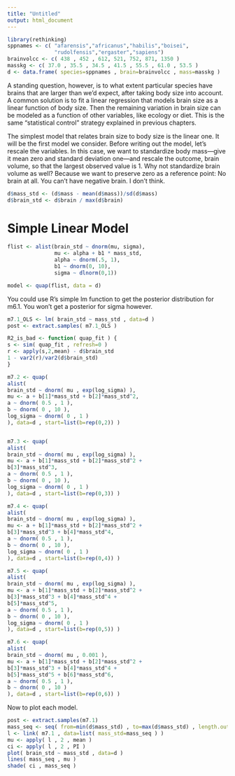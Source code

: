 ```yaml
---
title: "Untitled"
output: html_document
---
```



```r
library(rethinking)
sppnames <- c( "afarensis","africanus","habilis","boisei",
               "rudolfensis","ergaster","sapiens")
brainvolcc <- c( 438 , 452 , 612, 521, 752, 871, 1350 )
masskg <- c( 37.0 , 35.5 , 34.5 , 41.5 , 55.5 , 61.0 , 53.5 )
d <- data.frame( species=sppnames , brain=brainvolcc , mass=masskg )
```

A standing question, however, is to what extent particular species have brains that
are larger than we’d expect, after taking body size into account. A common solution is to fit a linear regression that models brain size as a linear function of body size. Then the remaining variation in brain size can be modeled as a function of other variables, like ecology or diet. This is the same “statistical control” strategy explained in previous chapters.

The simplest model that relates brain size to body size is the linear one. It will be the
first model we consider. Before writing out the model, let’s rescale the variables. In this case, we want to standardize body mass—give it mean zero and standard deviation one—and rescale the outcome, brain volume, so that the largest observed value is 1. Why not standardize brain volume as well? Because we want to preserve zero as a reference point: No brain at all. You can’t have negative brain. I don’t think.

```r
d$mass_std <- (d$mass - mean(d$mass))/sd(d$mass)
d$brain_std <- d$brain / max(d$brain)
```
# Simple Linear Model
```r
flist <- alist(brain_std ~ dnorm(mu, sigma),
               mu <- alpha + b1 * mass_std,
               alpha ~ dnorm(.5, 1),
               b1 ~ dnorm(0, 10),
               sigma ~ dlnorm(0,1))

model <- quap(flist, data = d)


```

You could use R’s simple lm function to get the posterior distribution for m6.1. You won’t get a posterior for sigma however.
```r
m7.1_OLS <- lm( brain_std ~ mass_std , data=d )
post <- extract.samples( m7.1_OLS )
```

```r
R2_is_bad <- function( quap_fit ) {
s <- sim( quap_fit , refresh=0 )
r <- apply(s,2,mean) - d$brain_std
1 - var2(r)/var2(d$brain_std)
}
```

```r
m7.2 <- quap(
alist(
brain_std ~ dnorm( mu , exp(log_sigma) ),
mu <- a + b[1]*mass_std + b[2]*mass_std^2,
a ~ dnorm( 0.5 , 1 ),
b ~ dnorm( 0 , 10 ),
log_sigma ~ dnorm( 0 , 1 )
), data=d , start=list(b=rep(0,2)) )


m7.3 <- quap(
alist(
brain_std ~ dnorm( mu , exp(log_sigma) ),
mu <- a + b[1]*mass_std + b[2]*mass_std^2 +
b[3]*mass_std^3,
a ~ dnorm( 0.5 , 1 ),
b ~ dnorm( 0 , 10 ),
log_sigma ~ dnorm( 0 , 1 )
), data=d , start=list(b=rep(0,3)) )

m7.4 <- quap(
alist(
brain_std ~ dnorm( mu , exp(log_sigma) ),
mu <- a + b[1]*mass_std + b[2]*mass_std^2 +
b[3]*mass_std^3 + b[4]*mass_std^4,
a ~ dnorm( 0.5 , 1 ),
b ~ dnorm( 0 , 10 ),
log_sigma ~ dnorm( 0 , 1 )
), data=d , start=list(b=rep(0,4)) )

m7.5 <- quap(
alist(
brain_std ~ dnorm( mu , exp(log_sigma) ),
mu <- a + b[1]*mass_std + b[2]*mass_std^2 +
b[3]*mass_std^3 + b[4]*mass_std^4 +
b[5]*mass_std^5,
a ~ dnorm( 0.5 , 1 ),
b ~ dnorm( 0 , 10 ),
log_sigma ~ dnorm( 0 , 1 )
), data=d , start=list(b=rep(0,5)) )

m7.6 <- quap(
alist(
brain_std ~ dnorm( mu , 0.001 ),
mu <- a + b[1]*mass_std + b[2]*mass_std^2 +
b[3]*mass_std^3 + b[4]*mass_std^4 +
b[5]*mass_std^5 + b[6]*mass_std^6,
a ~ dnorm( 0.5 , 1 ),
b ~ dnorm( 0 , 10 )
), data=d , start=list(b=rep(0,6)) )
```

Now to plot each model.
```r
post <- extract.samples(m7.1)
mass_seq <- seq( from=min(d$mass_std) , to=max(d$mass_std) , length.out=100 )
l <- link( m7.1 , data=list( mass_std=mass_seq ) )
mu <- apply( l , 2 , mean )
ci <- apply( l , 2 , PI )
plot( brain_std ~ mass_std , data=d )
lines( mass_seq , mu )
shade( ci , mass_seq )
```
